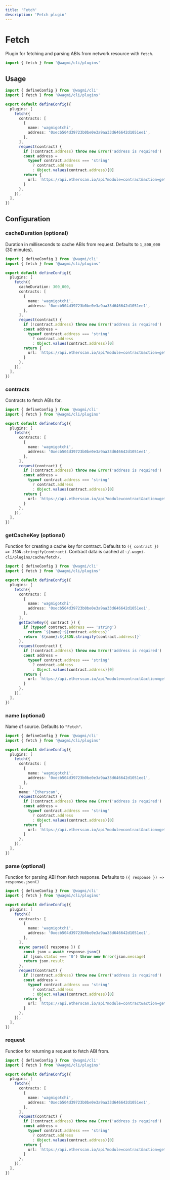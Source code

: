 ```yaml
---
title: 'Fetch'
description: 'Fetch plugin'
---
```


# Fetch

Plugin for fetching and parsing ABIs from network resource with `fetch`.

```ts
import { fetch } from '@wagmi/cli/plugins'
```

## Usage

```ts
import { defineConfig } from '@wagmi/cli'
import { fetch } from '@wagmi/cli/plugins'

export default defineConfig({
  plugins: [
    fetch({
      contracts: [
        {
          name: 'wagmigotchi',
          address: '0xecb504d39723b0be0e3a9aa33d646642d1051ee1',
        },
      ],
      request(contract) {
        if (!contract.address) throw new Error('address is required')
        const address =
          typeof contract.address === 'string'
            ? contract.address
            : Object.values(contract.address)[0]
        return {
          url: `https://api.etherscan.io/api?module=contract&action=getabi&address=${address}`,
        }
      },
    }),
  ],
})
```

## Configuration

### cacheDuration (optional)

Duration in milliseconds to cache ABIs from request. Defaults to `1_800_000` (30 minutes).

```ts {7}
import { defineConfig } from '@wagmi/cli'
import { fetch } from '@wagmi/cli/plugins'

export default defineConfig({
  plugins: [
    fetch({
      cacheDuration: 300_000,
      contracts: [
        {
          name: 'wagmigotchi',
          address: '0xecb504d39723b0be0e3a9aa33d646642d1051ee1',
        },
      ],
      request(contract) {
        if (!contract.address) throw new Error('address is required')
        const address =
          typeof contract.address === 'string'
            ? contract.address
            : Object.values(contract.address)[0]
        return {
          url: `https://api.etherscan.io/api?module=contract&action=getabi&address=${address}`,
        }
      },
    }),
  ],
})
```

### contracts

Contracts to fetch ABIs for.

```ts {7-12}
import { defineConfig } from '@wagmi/cli'
import { fetch } from '@wagmi/cli/plugins'

export default defineConfig({
  plugins: [
    fetch({
      contracts: [
        {
          name: 'wagmigotchi',
          address: '0xecb504d39723b0be0e3a9aa33d646642d1051ee1',
        },
      ],
      request(contract) {
        if (!contract.address) throw new Error('address is required')
        const address =
          typeof contract.address === 'string'
            ? contract.address
            : Object.values(contract.address)[0]
        return {
          url: `https://api.etherscan.io/api?module=contract&action=getabi&address=${address}`,
        }
      },
    }),
  ],
})
```

### getCacheKey (optional)

Function for creating a cache key for contract. Defaults to `({ contract }) => JSON.stringify(contract)`. Contract data is cached at `~/.wagmi-cli/plugins/cache/fetch/`.

```ts {13-17}
import { defineConfig } from '@wagmi/cli'
import { fetch } from '@wagmi/cli/plugins'

export default defineConfig({
  plugins: [
    fetch({
      contracts: [
        {
          name: 'wagmigotchi',
          address: '0xecb504d39723b0be0e3a9aa33d646642d1051ee1',
        },
      ],
      getCacheKey({ contract }) {
        if (typeof contract.address === 'string')
          return `${name}:${contract.address}`
        return `${name}:${JSON.stringify(contract.address)}`
      },
      request(contract) {
        if (!contract.address) throw new Error('address is required')
        const address =
          typeof contract.address === 'string'
            ? contract.address
            : Object.values(contract.address)[0]
        return {
          url: `https://api.etherscan.io/api?module=contract&action=getabi&address=${address}`,
        }
      },
    }),
  ],
})
```

### name (optional)

Name of source. Defaults to `"Fetch"`.

```ts {13}
import { defineConfig } from '@wagmi/cli'
import { fetch } from '@wagmi/cli/plugins'

export default defineConfig({
  plugins: [
    fetch({
      contracts: [
        {
          name: 'wagmigotchi',
          address: '0xecb504d39723b0be0e3a9aa33d646642d1051ee1',
        },
      ],
      name: 'Etherscan',
      request(contract) {
        if (!contract.address) throw new Error('address is required')
        const address =
          typeof contract.address === 'string'
            ? contract.address
            : Object.values(contract.address)[0]
        return {
          url: `https://api.etherscan.io/api?module=contract&action=getabi&address=${address}`,
        }
      },
    }),
  ],
})
```

### parse (optional)

Function for parsing ABI from fetch response. Defaults to `({ response }) => response.json()`

```ts {13-17}
import { defineConfig } from '@wagmi/cli'
import { fetch } from '@wagmi/cli/plugins'

export default defineConfig({
  plugins: [
    fetch({
      contracts: [
        {
          name: 'wagmigotchi',
          address: '0xecb504d39723b0be0e3a9aa33d646642d1051ee1',
        },
      ],
      async parse({ response }) {
        const json = await response.json()
        if (json.status === '0') throw new Error(json.message)
        return json.result
      },
      request(contract) {
        if (!contract.address) throw new Error('address is required')
        const address =
          typeof contract.address === 'string'
            ? contract.address
            : Object.values(contract.address)[0]
        return {
          url: `https://api.etherscan.io/api?module=contract&action=getabi&address=${address}`,
        }
      },
    }),
  ],
})
```

### request

Function for returning a request to fetch ABI from.

```ts {13-22}
import { defineConfig } from '@wagmi/cli'
import { fetch } from '@wagmi/cli/plugins'

export default defineConfig({
  plugins: [
    fetch({
      contracts: [
        {
          name: 'wagmigotchi',
          address: '0xecb504d39723b0be0e3a9aa33d646642d1051ee1',
        },
      ],
      request(contract) {
        if (!contract.address) throw new Error('address is required')
        const address =
          typeof contract.address === 'string'
            ? contract.address
            : Object.values(contract.address)[0]
        return {
          url: `https://api.etherscan.io/api?module=contract&action=getabi&address=${address}`,
        }
      },
    }),
  ],
})
```
